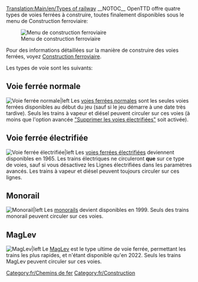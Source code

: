 [[Translation:Main/en/Types of railway]]{{en/-}}{{Template:Type de chemin de fer/Fr}}
__NOTOC__
OpenTTD offre quatre types de voies  ferrées à construire, toutes finalement disponibles sous le menu de Construction ferroviaire:

[[File:fr/Openttd-rail1.png|Menu de construction ferroviaire]]

Pour des informations détaillées sur la manière de construire des voies ferrées, voyez [[Main/fr/Construction Ferroviaire|Construction ferroviaire]].

Les types de voie sont les suivants:

==Voie ferrée normale==
[[File:en/NRail1Piece.png|Voie ferrée normale|left]]
Les [[Main/fr/Lignes ferroviaires|voies ferrées normales]] sont les seules voies ferrées disponibles au début du jeu (sauf si le jeu démarre à une date très tardive). Seuls les trains à vapeur et diésel peuvent circuler sur ces voies (à moins que l'option avancée [[Main/en/Options avancées/Véhicules/Fr#Supprimer les voies électrifiées|"Supprimer les voies électrifiées"]] soit activée).

==Voie ferrée électrifiée==
[[File:en/ERail1Piece.png|Voie ferrée électrifiée|left]]
Les [[Main/fr/Chemin de fer électrifié|voies ferrées électrifiées]] deviennent disponibles en 1965. Les trains électriques ne circuleront '''que''' sur ce type de voies, sauf si vous désactivez les Lignes électrifiées dans les paramètres avancés. Les trains à vapeur et diésel peuvent toujours circuler sur ces lignes.

==Monorail==
[[File:en/Monorail1Piece.png|Monorail|left]]
Les [[Main/fr/Monorail|monorails]] devient disponibles en 1999. Seuls des trains monorail peuvent circuler sur ces voies.

==MagLev==
[[File:en/Maglev1Piece.png|MagLev|left]]
Le [[Main/fr/MagLev|MagLev]] est le type ultime de voie ferrée, permettant les trains les plus rapides, et n'étant disponible qu'en 2022. Seuls les trains MagLev peuvent circuler sur ces voies.

[[Category:fr/Chemins de fer]]
[[Category:fr/Construction]]